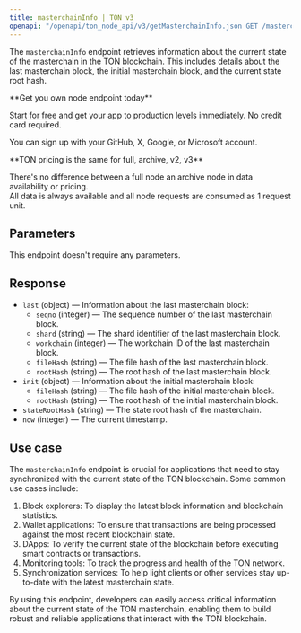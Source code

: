 ---
title: masterchainInfo | TON v3
openapi: "/openapi/ton_node_api/v3/getMasterchainInfo.json GET /masterchainInfo"
---

The `masterchainInfo` endpoint retrieves information about the current state of the masterchain in the TON blockchain. This includes details about the last masterchain block, the initial masterchain block, and the current state root hash.

<Check>
**Get you own node endpoint today**

[Start for free](https://console.chainstack.com/) and get your app to production levels immediately. No credit card required.

You can sign up with your GitHub, X, Google, or Microsoft account.
</Check>

<Note>
**TON pricing is the same for full, archive, v2, v3**

There's no difference between a full node an archive node in data availability or pricing.  
All data is always available and all node requests are consumed as 1 request unit.
</Note>

  

## Parameters

This endpoint doesn't require any parameters.

## Response

* `last` (object) — Information about the last masterchain block:
  + `seqno` (integer) — The sequence number of the last masterchain block.
  + `shard` (string) — The shard identifier of the last masterchain block.
  + `workchain` (integer) — The workchain ID of the last masterchain block.
  + `fileHash` (string) — The file hash of the last masterchain block.
  + `rootHash` (string) — The root hash of the last masterchain block.
* `init` (object) — Information about the initial masterchain block:
  + `fileHash` (string) — The file hash of the initial masterchain block.
  + `rootHash` (string) — The root hash of the initial masterchain block.
* `stateRootHash` (string) — The state root hash of the masterchain.
* `now` (integer) — The current timestamp.

## Use case

The `masterchainInfo` endpoint is crucial for applications that need to stay synchronized with the current state of the TON blockchain. Some common use cases include:

1. Block explorers: To display the latest block information and blockchain statistics.
2. Wallet applications: To ensure that transactions are being processed against the most recent blockchain state.
3. DApps: To verify the current state of the blockchain before executing smart contracts or transactions.
4. Monitoring tools: To track the progress and health of the TON network.
5. Synchronization services: To help light clients or other services stay up-to-date with the latest masterchain state.

By using this endpoint, developers can easily access critical information about the current state of the TON masterchain, enabling them to build robust and reliable applications that interact with the TON blockchain.